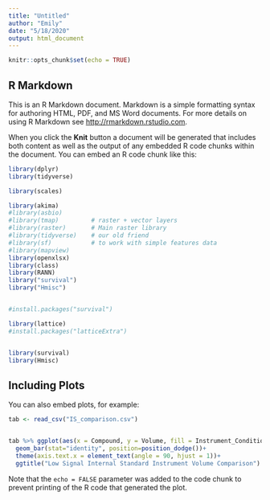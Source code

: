 ```yaml
---
title: "Untitled"
author: "Emily"
date: "5/18/2020"
output: html_document
---
```


```r
knitr::opts_chunk$set(echo = TRUE)
```

## R Markdown

This is an R Markdown document. Markdown is a simple formatting syntax for authoring HTML, PDF, and MS Word documents. For more details on using R Markdown see <http://rmarkdown.rstudio.com>.

When you click the **Knit** button a document will be generated that includes both content as well as the output of any embedded R code chunks within the document. You can embed an R code chunk like this:

```r
library(dplyr)
library(tidyverse)

library(scales)

library(akima)
#library(asbio)
#library(tmap)         # raster + vector layers
#library(raster)       # Main raster library
#library(tidyverse)    # our old friend
#library(sf)           # to work with simple features data
#library(mapview)
library(openxlsx)
library(class)
library(RANN)
library("survival")
library("Hmisc")


#install.packages("survival")

library(lattice)
#install.packages("latticeExtra")


library(survival)
library(Hmisc)
```

## Including Plots

You can also embed plots, for example:

```r

tab <- read_csv("IS_comparison.csv")


tab %>% ggplot(aes(x = Compound, y = Volume, fill = Instrument_Condition))+
  geom_bar(stat="identity", position=position_dodge())+
  theme(axis.text.x = element_text(angle = 90, hjust = 1))+
  ggtitle("Low Signal Internal Standard Instrument Volume Comparison")

```

Note that the `echo = FALSE` parameter was added to the code chunk to prevent printing of the R code that generated the plot.
